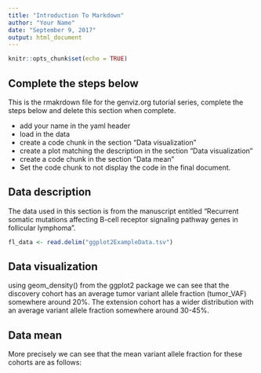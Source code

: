 ```yaml
---
title: "Introduction To Markdown"
author: "Your Name"
date: "September 9, 2017"
output: html_document
---
```


```r
knitr::opts_chunk$set(echo = TRUE)
```

## Complete the steps below
This is the rmakrdown file for the genviz.org tutorial series, complete the steps below and delete this section when complete.

* add your name in the yaml header
* load in the data
* create a code chunk in the section "Data visualization"
* create a plot matching the description in the section "Data visualization"
* create a code chunk in the section "Data mean"
* Set the code chunk to not display the code in the final document.

## Data description
The data used in this section is from the manuscript entitled "Recurrent somatic mutations affecting B-cell receptor signaling pathway genes in follicular lymphoma".
```r
fl_data <- read.delim("ggplot2ExampleData.tsv")
```

## Data visualization
using geom_density() from the ggplot2 package we can see that the discovery cohort has an average tumor variant allele fraction (tumor_VAF) somewhere around 20%. The extension cohort has a wider distribution with an average variant allele fraction somewhere around 30-45%.

## Data mean
More precisely we can see that the mean variant allele fraction for these cohorts are as follows:


